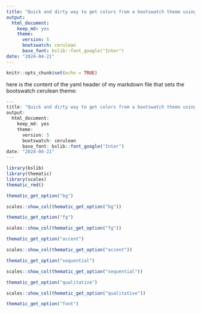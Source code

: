 ```yaml
---
title: "Quick and dirty way to get colors from a bootswatch theme using thematic_rmd and thematic_get_option"
output: 
  html_document:
    keep_md: yes
    theme: 
      version: 5  
      bootswatch: cerulean
      base_font: bslib::font_google("Inter")
date: "2024-04-21"
---
```


```r
knitr::opts_chunk$set(echo = TRUE)
```

here is the content of the yaml header of my markdown file that sets the bootswatch cerulean theme:
```r
---
title: "Quick and dirty way to get colors from a bootswatch theme using thematic_rmd and thematic_get_option"
output: 
  html_document:
    keep_md: yes
    theme: 
      version: 5  
      bootswatch: cerulean
      base_font: bslib::font_google("Inter")
date: "2024-04-21"
---

```


```r
library(bslib)
library(thematic)
library(scales)
thematic_rmd() 
```

```r
thematic_get_option("bg")
```

```r
scales::show_col(thematic_get_option("bg"))
```

```r
thematic_get_option("fg")
```


```r
scales::show_col(thematic_get_option("fg"))
```

```r
thematic_get_option("accent")
```


```r
scales::show_col(thematic_get_option("accent"))
```


```r
thematic_get_option("sequential")
```


```r
scales::show_col(thematic_get_option("sequential"))
```

```r
thematic_get_option("qualitative")
```


```r
scales::show_col(thematic_get_option("qualitative"))
```


```r
thematic_get_option("font")
```